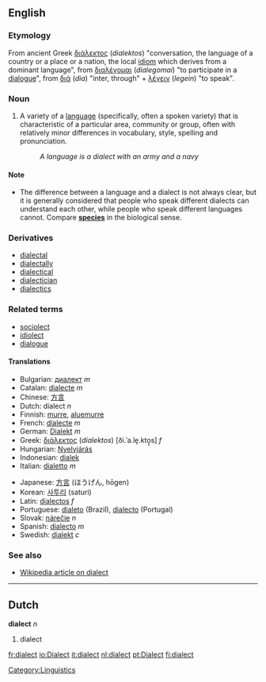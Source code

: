 ==English==
===Etymology===
From ancient Greek [[διάλεκτος]] (''dialektos'') "conversation, the language of a country or a place or a nation, the local [[idiom]] which derives from a dominant language", from [[διαλέγομαι]] (''dialegomai'') "to participate in a [[dialogue]]", from [[διά]] (''dia'') "inter, through" + [[λέγειν]]  (''legein'') "to speak".

===Noun===
#A variety of a [[language]] (specifically, often a spoken variety) that is characteristic of a particular area, community or group, often with relatively minor differences in vocabulary, style, spelling and pronunciation.
#:''A language is a dialect with an army and a navy''

====Note====
* The difference between a language and a dialect is not always clear, but it is generally considered that people who speak different dialects can understand each other, while people who speak different languages cannot.  Compare '''[[species]]''' in the biological sense.

===Derivatives===
*[[dialectal]]
*[[dialectally]]
*[[dialectical]]
*[[dialectician]]
*[[dialectics]]

===Related terms===
* [[sociolect]]
* [[idiolect]]
* [[dialogue]]

====Translations====
{{top}}
*Bulgarian: [[диалект]] ''m''
*Catalan: [[dialecte]] ''m''
*Chinese: [[方言]]
*Dutch: dialect ''n''
*Finnish: [[murre]], [[aluemurre]]
*French: [[dialecte]] ''m''
*German: [[Dialekt]] ''m''
*Greek: [[διάλεκτος]] (''dialektos'') [ði.ˈa.le̞.kto̞̞s] ''f''
*Hungarian: [[Nyelvjárás]]
*Indonesian: [[dialek]]
*Italian: [[dialetto]] ''m''
{{mid}}
*Japanese: [[方言]] (ほうげん, hōgen)
*Korean: [[사투리]] (saturi)
*Latin: [[dialectos]] ''f''
*Portuguese: [[dialeto]] (Brazil), [[dialecto]] (Portugal)
*Slovak: [[nárečie]] ''n''
*Spanish: [[dialecto]] ''m''
*Swedish: [[dialekt]] ''c''
{{bottom}}

===See also===
*[[w:Dialect|Wikipedia article on dialect]]

----

==Dutch==
'''dialect''' ''n''

#dialect

[[Category:Linguistics]]

[[fr:dialect]]
[[io:Dialect]]
[[it:dialect]]
[[nl:dialect]]
[[pt:Dialect]]
[[fi:dialect]]